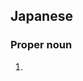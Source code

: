 ==Japanese==
{{ja-kanjitab|いわ|き|yomi=k}}

===Proper noun===
{{ja-pos|いわき|proper}}

# {{surname|lang=ja|sort=いわき}}